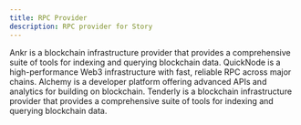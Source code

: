 ```yaml
---
title: RPC Provider
description: RPC provider for Story
---
```


<CardGroup cols={2}>
<Card title="Ankr" href="https://ankr.com">
    Ankr is a blockchain infrastructure provider that provides a comprehensive suite of tools for indexing and querying blockchain data.
</Card>

<Card title="QuickNode" href="https://quicknode.com">
  QuickNode is a high-performance Web3 infrastructure with fast, reliable RPC
  across major chains.
</Card>

<Card title="Alchemy"  href="https://alchemy.com">
  Alchemy is a developer platform offering advanced APIs and analytics for
  building on blockchain.
</Card>

<Card title="Tenderly"  href="https://tenderly.co">
  Tenderly is a blockchain infrastructure provider that provides a comprehensive
  suite of tools for indexing and querying blockchain data.
</Card>

</CardGroup>
